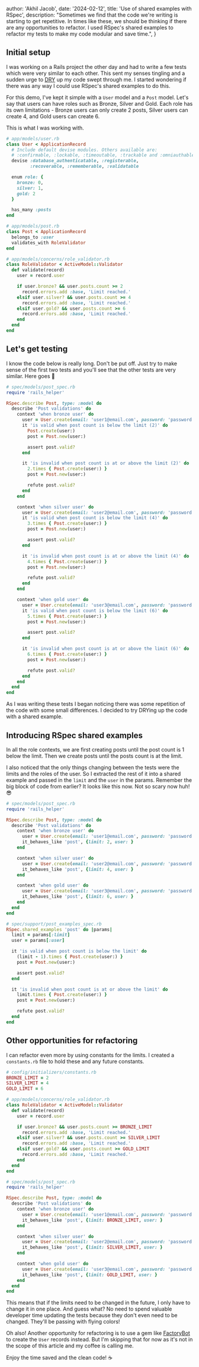 
  author: 'Akhil Jacob',
  date: '2024-02-12',
  title: 'Use of shared examples with RSpec',
  description:
    "Sometimes we find that the code we're writing is starting to get repetitive. In times like these, we should be thinking if there are any opportunities to refactor. I used RSpec's shared examples to refactor my tests to make my code modular and save time.",
}


## Initial setup

I was working on a Rails project the other day and had to write a few tests which were very similar to each other. This sent my senses tingling and a sudden urge to [DRY](https://riptutorial.com/ruby-on-rails/example/3932/don-t-repeat-yourself--dry-) up my code swept through me. I started wondering if there was any way I could use RSpec's shared examples to do this.

For this demo, I've kept it simple with a `User` model and a `Post` model. Let's say that users can have roles such as Bronze, Silver and Gold. Each role has its own limitations - Bronze users can only create 2 posts, Silver users can create 4, and Gold users can create 6.

This is what I was working with.

```rb
# app/models/user.rb
class User < ApplicationRecord
  # Include default devise modules. Others available are:
  # :confirmable, :lockable, :timeoutable, :trackable and :omniauthable
  devise :database_authenticatable, :registerable,
         :recoverable, :rememberable, :validatable

  enum role: {
    bronze: 0,
    silver: 1,
    gold: 2
  }

  has_many :posts
end
```

```rb
# app/models/post.rb
class Post < ApplicationRecord
  belongs_to :user
  validates_with RoleValidator
end
```

```rb
# app/models/concerns/role_validator.rb
class RoleValidator < ActiveModel::Validator
  def validate(record)
    user = record.user

    if user.bronze? && user.posts.count >= 2
      record.errors.add :base, 'Limit reached.'
    elsif user.silver? && user.posts.count >= 4
      record.errors.add :base, 'Limit reached.'
    elsif user.gold? && user.posts.count >= 6
      record.errors.add :base, 'Limit reached.'
    end
  end
end
```

## Let's get testing

I know the code below is really long. Don't be put off. Just try to make sense of the first two tests and you'll see that the other tests are very similar. Here goes 🫣

```rb
# spec/models/post_spec.rb
require 'rails_helper'

RSpec.describe Post, type: :model do
  describe 'Post validations' do
    context 'when bronze user' do
      user = User.create(email: 'user1@email.com', password: 'password', role: :bronze)
      it 'is valid when post count is below the limit (2)' do
        Post.create(user:)
        post = Post.new(user:)

        assert post.valid?
      end

      it 'is invalid when post count is at or above the limit (2)' do
        2.times { Post.create(user:) }
        post = Post.new(user:)

        refute post.valid?
      end
    end

    context 'when silver user' do
      user = User.create(email: 'user2@email.com', password: 'password', role: :silver)
      it 'is valid when post count is below the limit (4)' do
        3.times { Post.create(user:) }
        post = Post.new(user:)

        assert post.valid?
      end

      it 'is invalid when post count is at or above the limit (4)' do
        4.times { Post.create(user:) }
        post = Post.new(user:)

        refute post.valid?
      end
    end

    context 'when gold user' do
      user = User.create(email: 'user3@email.com', password: 'password', role: :gold)
      it 'is valid when post count is below the limit (6)' do
        5.times { Post.create(user:) }
        post = Post.new(user:)

        assert post.valid?
      end

      it 'is invalid when post count is at or above the limit (6)' do
        6.times { Post.create(user:) }
        post = Post.new(user:)

        refute post.valid?
      end
    end
  end
end
```

As I was writing these tests I began noticing there was some repetition of the code with some small differences. I decided to try DRYing up the code with a shared example.

## Introducing RSpec shared examples

In all the role contexts, we are first creating posts until the post count is 1 below the limit. Then we create posts until the posts count is at the limit.

I also noticed that the only things changing between the tests were the limits and the roles of the user. So I extracted the rest of it into a shared example and passed in the `limit` and the `user` in the params. Remember the big block of code from earlier? It looks like this now. Not so scary now huh! 😎

```rb
# spec/models/post_spec.rb
require 'rails_helper'

RSpec.describe Post, type: :model do
  describe 'Post validations' do
    context 'when bronze user' do
      user = User.create(email: 'user1@email.com', password: 'password', role: :bronze)
      it_behaves_like 'post', {limit: 2, user: }
    end

    context 'when silver user' do
      user = User.create(email: 'user2@email.com', password: 'password', role: :silver)
      it_behaves_like 'post', {limit: 4, user: }
    end

    context 'when gold user' do
      user = User.create(email: 'user3@email.com', password: 'password', role: :gold)
      it_behaves_like 'post', {limit: 6, user: }
    end
  end
end
```

```rb
# spec/support/post_examples_spec.rb
RSpec.shared_examples 'post' do |params|
  limit = params[:limit]
  user = params[:user]

  it 'is valid when post count is below the limit' do
    (limit - 1).times { Post.create(user:) }
    post = Post.new(user:)

    assert post.valid?
  end

  it 'is invalid when post count is at or above the limit' do
    limit.times { Post.create(user:) }
    post = Post.new(user:)

    refute post.valid?
  end
end
```

## Other opportunities for refactoring

I can refactor even more by using constants for the limits. I created a `constants.rb` file to hold these and any future constants.

```rb
# config/initializers/constants.rb
BRONZE_LIMIT = 2
SILVER_LIMIT = 4
GOLD_LIMIT = 6
```

```rb
# app/models/concerns/role_validator.rb
class RoleValidator < ActiveModel::Validator
  def validate(record)
    user = record.user

    if user.bronze? && user.posts.count >= BRONZE_LIMIT
      record.errors.add :base, 'Limit reached.'
    elsif user.silver? && user.posts.count >= SILVER_LIMIT
      record.errors.add :base, 'Limit reached.'
    elsif user.gold? && user.posts.count >= GOLD_LIMIT
      record.errors.add :base, 'Limit reached.'
    end
  end
end
```

```rb
# spec/models/post_spec.rb
require 'rails_helper'

RSpec.describe Post, type: :model do
  describe 'Post validations' do
    context 'when bronze user' do
      user = User.create(email: 'user1@email.com', password: 'password', role: :bronze)
      it_behaves_like 'post', {limit: BRONZE_LIMIT, user: }
    end

    context 'when silver user' do
      user = User.create(email: 'user2@email.com', password: 'password', role: :silver)
      it_behaves_like 'post', {limit: SILVER_LIMIT, user: }
    end

    context 'when gold user' do
      user = User.create(email: 'user3@email.com', password: 'password', role: :gold)
      it_behaves_like 'post', {limit: GOLD_LIMIT, user: }
    end
  end
end
```

This means that if the limits need to be changed in the future, I only have to change it in one place. And guess what? No need to spend valuable developer time updating the tests because they don't even need to be changed. They'll be passing with flying colors!

Oh also! Another opportunity for refactoring is to use a gem like [FactoryBot](https://github.com/thoughtbot/factory_bot) to create the `User` records instead. But I'm skipping that for now as it's not in the scope of this article and my coffee is calling me.

Enjoy the time saved and the clean code! ☕️
